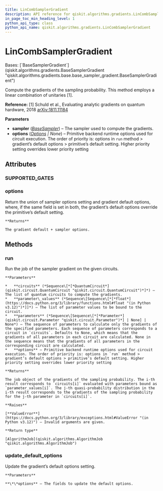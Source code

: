 ```yaml
---
title: LinCombSamplerGradient
description: API reference for qiskit.algorithms.gradients.LinCombSamplerGradient
in_page_toc_min_heading_level: 1
python_api_type: class
python_api_name: qiskit.algorithms.gradients.LinCombSamplerGradient
---
```


# LinCombSamplerGradient

<Class id="qiskit.algorithms.gradients.LinCombSamplerGradient" isDedicatedPage={true} github="https://github.com/qiskit/qiskit/tree/stable/0.45/qiskit/algorithms/gradients/lin_comb/lin_comb_sampler_gradient.py" signature="qiskit.algorithms.gradients.LinCombSamplerGradient(sampler, options=None)">
  Bases: [`BaseSamplerGradient`](qiskit.algorithms.gradients.BaseSamplerGradient "qiskit.algorithms.gradients.base.base_sampler_gradient.BaseSamplerGradient")

  Compute the gradients of the sampling probability. This method employs a linear combination of unitaries \[1].

  **Reference:** \[1] Schuld et al., Evaluating analytic gradients on quantum hardware, 2018 [arXiv:1811.11184](https://arxiv.org/pdf/1811.11184.pdf)

  **Parameters**

  *   **sampler** ([*BaseSampler*](qiskit.primitives.BaseSampler "qiskit.primitives.BaseSampler")) – The sampler used to compute the gradients.
  *   **options** ([*Options*](qiskit.providers.Options "qiskit.providers.Options") *| None*) – Primitive backend runtime options used for circuit execution. The order of priority is: options in `run` method > gradient’s default options > primitive’s default setting. Higher priority setting overrides lower priority setting

  ## Attributes

  ### SUPPORTED\_GATES

  <Attribute id="qiskit.algorithms.gradients.LinCombSamplerGradient.SUPPORTED_GATES" attributeValue="['rx', 'ry', 'rz', 'rzx', 'rzz', 'ryy', 'rxx', 'cx', 'cy', 'cz', 'ccx', 'swap', 'iswap', 'h', 't', 's', 'sdg', 'x', 'y', 'z']" />

  ### options

  <Attribute id="qiskit.algorithms.gradients.LinCombSamplerGradient.options">
    Return the union of sampler options setting and gradient default options, where, if the same field is set in both, the gradient’s default options override the primitive’s default setting.

    **Returns**

    The gradient default + sampler options.
  </Attribute>

  ## Methods

  ### run

  <Function id="qiskit.algorithms.gradients.LinCombSamplerGradient.run" signature="run(circuits, parameter_values, parameters=None, **options)">
    Run the job of the sampler gradient on the given circuits.

    **Parameters**

    *   **circuits** (*Sequence\[*[*QuantumCircuit*](qiskit.circuit.QuantumCircuit "qiskit.circuit.QuantumCircuit")*]*) – The list of quantum circuits to compute the gradients.
    *   **parameter\_values** (*Sequence\[Sequence\[*[*float*](https://docs.python.org/3/library/functions.html#float "(in Python v3.12)")*]]*) – The list of parameter values to be bound to the circuit.
    *   **parameters** (*Sequence\[Sequence\[*[*Parameter*](qiskit.circuit.Parameter "qiskit.circuit.Parameter")*] | None] | None*) – The sequence of parameters to calculate only the gradients of the specified parameters. Each sequence of parameters corresponds to a circuit in `circuits`. Defaults to None, which means that the gradients of all parameters in each circuit are calculated. None in the sequence means that the gradients of all parameters in the corresponding circuit are calculated.
    *   **options** – Primitive backend runtime options used for circuit execution. The order of priority is: options in `run` method > gradient’s default options > primitive’s default setting. Higher priority setting overrides lower priority setting

    **Returns**

    The job object of the gradients of the sampling probability. The i-th result corresponds to `circuits[i]` evaluated with parameters bound as `parameter_values[i]`. The j-th quasi-probability distribution in the i-th result corresponds to the gradients of the sampling probability for the j-th parameter in `circuits[i]`.

    **Raises**

    [**ValueError**](https://docs.python.org/3/library/exceptions.html#ValueError "(in Python v3.12)") – Invalid arguments are given.

    **Return type**

    [AlgorithmJob](qiskit.algorithms.AlgorithmJob "qiskit.algorithms.AlgorithmJob")
  </Function>

  ### update\_default\_options

  <Function id="qiskit.algorithms.gradients.LinCombSamplerGradient.update_default_options" signature="update_default_options(**options)">
    Update the gradient’s default options setting.

    **Parameters**

    **\*\*options** – The fields to update the default options.
  </Function>
</Class>

